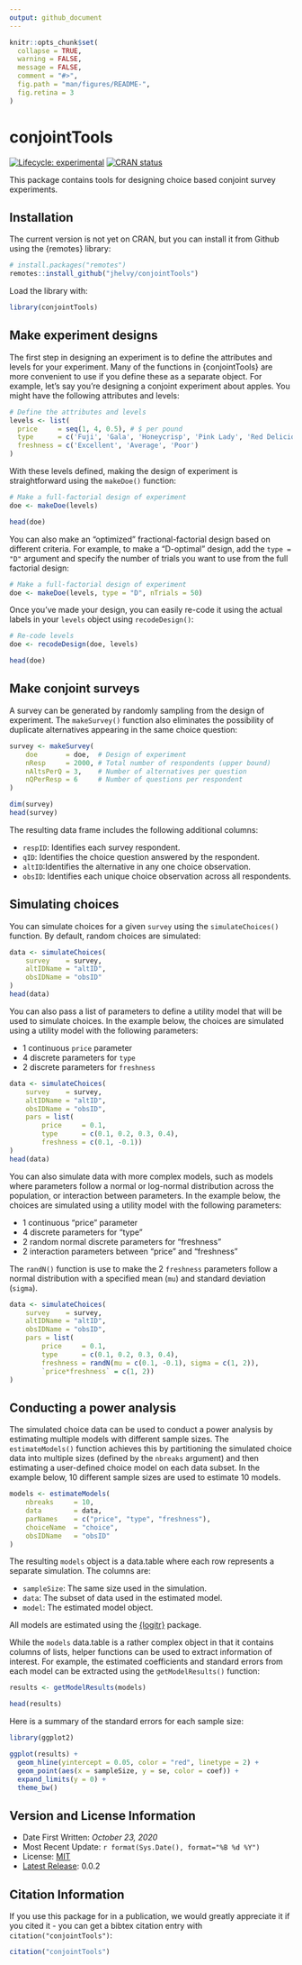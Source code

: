 ```yaml
---
output: github_document
---
```


<!-- README.md is generated from README.Rmd. Please edit that file -->

```r
knitr::opts_chunk$set(
  collapse = TRUE,
  warning = FALSE,
  message = FALSE,
  comment = "#>",
  fig.path = "man/figures/README-",
  fig.retina = 3
)
```

# conjointTools

<!-- badges: start -->
[![Lifecycle:
experimental](https://img.shields.io/badge/lifecycle-experimental-orange.svg)](https://www.tidyverse.org/lifecycle/#experimental)
[![CRAN
status](https://www.r-pkg.org/badges/version/conjointTools)](https://CRAN.R-project.org/package=conjointTools)
<!-- badges: end -->

This package contains tools for designing choice based conjoint survey experiments.

## Installation

The current version is not yet on CRAN, but you can install it from
Github using the {remotes} library:

```r
# install.packages("remotes")
remotes::install_github("jhelvy/conjointTools")
```

Load the library with:
```r
library(conjointTools)
```

## Make experiment designs

The first step in designing an experiment is to define the attributes and levels for your experiment. Many of the functions in {conjointTools} are more convenient to use if you define these as a separate object. For example, let's say you're designing a conjoint experiment about apples. You might have the following attributes and levels:

```r
# Define the attributes and levels
levels <- list(
  price     = seq(1, 4, 0.5), # $ per pound
  type      = c('Fuji', 'Gala', 'Honeycrisp', 'Pink Lady', 'Red Delicious'),
  freshness = c('Excellent', 'Average', 'Poor')
)
```

With these levels defined, making the design of experiment is straightforward using the `makeDoe()` function:

```r
# Make a full-factorial design of experiment
doe <- makeDoe(levels)

head(doe)
```

You can also make an "optimized" fractional-factorial design based on different criteria. For example, to make a "D-optimal" design, add the `type = "D"` argument and specify the number of trials you want to use from the full factorial design:

```r
# Make a full-factorial design of experiment
doe <- makeDoe(levels, type = "D", nTrials = 50)
```

Once you've made your design, you can easily re-code it using the actual labels in your `levels` object using `recodeDesign()`:

```r
# Re-code levels
doe <- recodeDesign(doe, levels)

head(doe)
```

## Make conjoint surveys

A survey can be generated by randomly sampling from the design of experiment. The `makeSurvey()` function also eliminates the possibility of duplicate alternatives appearing in the same choice question:

```r
survey <- makeSurvey(
    doe       = doe,  # Design of experiment
    nResp     = 2000, # Total number of respondents (upper bound)
    nAltsPerQ = 3,    # Number of alternatives per question
    nQPerResp = 6     # Number of questions per respondent
)

dim(survey)
head(survey)
```

The resulting data frame includes the following additional columns:

- `respID`: Identifies each survey respondent.
- `qID`: Identifies the choice question answered by the respondent.
- `altID`:Identifies the alternative in any one choice observation.
- `obsID`: Identifies each unique choice observation across all respondents.

## Simulating choices

You can simulate choices for a given `survey` using the `simulateChoices()` function. By default, random choices are simulated:

```r
data <- simulateChoices(
    survey    = survey,
    altIDName = "altID",
    obsIDName = "obsID"
)
head(data)
```

You can also pass a list of parameters to define a utility model that will be used to simulate choices. In the example below, the choices are simulated using a utility model with the following parameters:

- 1 continuous `price` parameter
- 4 discrete parameters for `type`
- 2 discrete parameters for `freshness`

```r
data <- simulateChoices(
    survey    = survey,
    altIDName = "altID",
    obsIDName = "obsID",
    pars = list(
        price     = 0.1,
        type      = c(0.1, 0.2, 0.3, 0.4),
        freshness = c(0.1, -0.1))
)
head(data)
```

You can also simulate data with more complex models, such as models where parameters follow a normal or log-normal distribution across the population, or interaction between parameters. In the example below, the choices are simulated using a utility model with the following parameters:

- 1 continuous "price" parameter
- 4 discrete parameters for "type"
- 2 random normal discrete parameters for "freshness"
- 2 interaction parameters between "price" and "freshness"

The `randN()` function is use to make the 2 `freshness` parameters follow a normal distribution with a specified mean (`mu`) and standard deviation (`sigma`).

```r
data <- simulateChoices(
    survey    = survey,
    altIDName = "altID",
    obsIDName = "obsID",
    pars = list(
        price     = 0.1,
        type      = c(0.1, 0.2, 0.3, 0.4),
        freshness = randN(mu = c(0.1, -0.1), sigma = c(1, 2)),
        `price*freshness` = c(1, 2))
)
```

## Conducting a power analysis

The simulated choice data can be used to conduct a power analysis by estimating multiple models with different sample sizes. The `estimateModels()` function achieves this by partitioning the simulated choice data into multiple sizes (defined by the `nbreaks` argument) and then estimating a user-defined choice model on each data subset. In the example below, 10 different sample sizes are used to estimate 10 models.

```r
models <- estimateModels(
    nbreaks     = 10,
    data        = data,
    parNames    = c("price", "type", "freshness"),
    choiceName  = "choice",
    obsIDName   = "obsID"
)
```

The resulting `models` object is a data.table where each row represents a separate simulation. The columns are:

- `sampleSize`: The same size used in the simulation.
- `data`: The subset of data used in the estimated model.
- `model`: The estimated model object.

All models are estimated using the [{logitr}](https://jhelvy.github.io/logitr) package.

While the `models` data.table is a rather complex object in that it contains columns of lists, helper functions can be used to extract information of interest. For example, the estimated coefficients and standard errors from each model can be extracted using the `getModelResults()` function:

```r
results <- getModelResults(models)

head(results)
```

Here is a summary of the standard errors for each sample size:

```r
library(ggplot2)

ggplot(results) +
  geom_hline(yintercept = 0.05, color = "red", linetype = 2) +
  geom_point(aes(x = sampleSize, y = se, color = coef)) +
  expand_limits(y = 0) +
  theme_bw()
```

## Version and License Information

- Date First Written: *October 23, 2020*
- Most Recent Update: `r format(Sys.Date(), format="%B %d %Y")`
- License: [MIT](https://github.com/jhelvy/conjointTools/blob/master/LICENSE.md)
- [Latest Release](https://github.com/jhelvy/conjointTools/releases/latest): 0.0.2

## Citation Information

If you use this package for in a publication, we would greatly appreciate it if you cited it - you can get a bibtex citation entry with `citation("conjointTools")`:

```r
citation("conjointTools")
```
